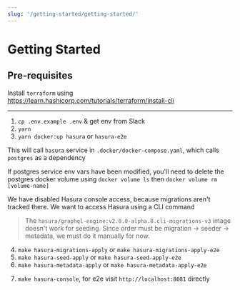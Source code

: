 ```yaml
---
slug: '/getting-started/getting-started/'
---
```


# Getting Started

## Pre-requisites

Install `terraform` using https://learn.hashicorp.com/tutorials/terraform/install-cli

---

1. `cp .env.example .env` & get env from Slack
2. `yarn`
3. `yarn docker:up hasura` or `hasura-e2e`

This will call `hasura` service in `.docker/docker-compose.yaml`, which calls `postgres` as a dependency

If postgres service env vars have been modified, you'll need to delete the postgres docker volume using `docker volume ls` then `docker volume rm [volume-name]`

We have disabled Hasura console access, because migrations aren't tracked there. We want to access Hasura using a CLI command

> The `hasura/graphql-engine:v2.0.0-alpha.8.cli-migrations-v3` image doesn't work for seeding. Since order must be migration -> seeder -> metadata, we must do it manually for now.

4. `make hasura-migrations-apply` or `make hasura-migrations-apply-e2e`
5. `make hasura-seed-apply` or `make hasura-seed-apply-e2e`
6. `make hasura-metadata-apply` or `make hasura-metadata-apply-e2e`
<!-- ![Component Module](/uploads/getting-started-hasura-seed.png){width=400} -->
7. `make hasura-console`, for e2e visit `http://localhost:8081` directly

<!-- - Visit `hasura/config.yaml` & look at `endpoint` property, make sure it matches the endpoint of your hasura -->
